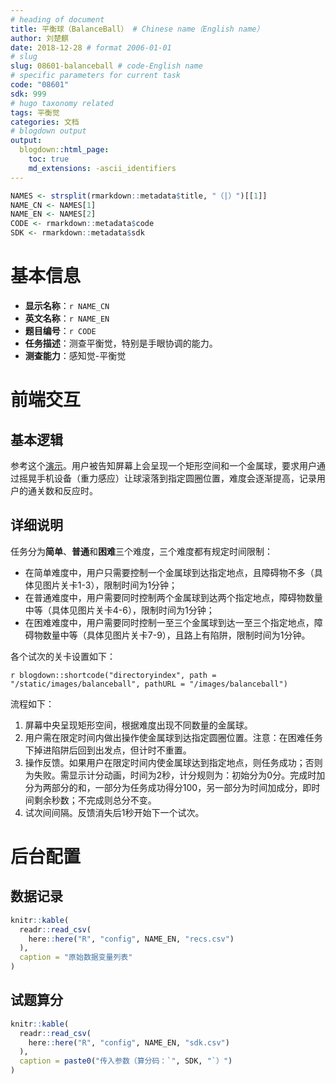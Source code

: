 ```yaml
---
# heading of document
title: 平衡球（BalanceBall） # Chinese name（English name）
author: 刘楚麒
date: 2018-12-28 # format 2006-01-01
# slug
slug: 08601-balanceball # code-English name
# specific parameters for current task
code: "08601"
sdk: 999
# hugo taxonomy related
tags: 平衡觉
categories: 文档
# blogdown output
output:
  blogdown::html_page:
    toc: true
    md_extensions: -ascii_identifiers
---
```


```r
NAMES <- strsplit(rmarkdown::metadata$title, "（|）")[[1]]
NAME_CN <- NAMES[1]
NAME_EN <- NAMES[2]
CODE <- rmarkdown::metadata$code
SDK <- rmarkdown::metadata$sdk
```

# 基本信息

* **显示名称**：`r NAME_CN`
* **英文名称**：`r NAME_EN`
* **题目编号**：`r CODE`
* **任务描述**：测查平衡觉，特别是手眼协调的能力。
* **测查能力**：感知觉-平衡觉

# 前端交互

## 基本逻辑

参考这个[演示](http://www.xinli001.com/oxygen/24/)。用户被告知屏幕上会呈现一个矩形空间和一个金属球，要求用户通过摇晃手机设备（重力感应）让球滚落到指定圆圈位置，难度会逐渐提高，记录用户的通关数和反应时。

## 详细说明

任务分为**简单**、**普通**和**困难**三个难度，三个难度都有规定时间限制：

* 在简单难度中，用户只需要控制一个金属球到达指定地点，且障碍物不多（具体见图片关卡1-3），限制时间为1分钟；
* 在普通难度中，用户需要同时控制两个金属球到达两个指定地点，障碍物数量中等（具体见图片关卡4-6），限制时间为1分钟；
* 在困难难度中，用户需要同时控制一至三个金属球到达一至三个指定地点，障碍物数量中等（具体见图片关卡7-9），且路上有陷阱，限制时间为1分钟。

各个试次的关卡设置如下：

`r blogdown::shortcode("directoryindex", path = "/static/images/balanceball", pathURL = "/images/balanceball")`

流程如下：

1. 屏幕中央呈现矩形空间，根据难度出现不同数量的金属球。
1. 用户需在限定时间内做出操作使金属球到达指定圆圈位置。注意：在困难任务下掉进陷阱后回到出发点，但计时不重置。
1. 操作反馈。如果用户在限定时间内使金属球达到指定地点，则任务成功；否则为失败。需显示计分动画，时间为2秒，计分规则为：初始分为0分。完成时加分为两部分的和，一部分为任务成功得分100，另一部分为时间加成分，即时间剩余秒数；不完成则总分不变。
1. 试次间间隔。反馈消失后1秒开始下一个试次。

# 后台配置

## 数据记录

```r
knitr::kable(
  readr::read_csv(
    here::here("R", "config", NAME_EN, "recs.csv")
  ),
  caption = "原始数据变量列表"
)
```

## 试题算分

```r
knitr::kable(
  readr::read_csv(
    here::here("R", "config", NAME_EN, "sdk.csv")
  ),
  caption = paste0("传入参数（算分码：`", SDK, "`）")
)
```
